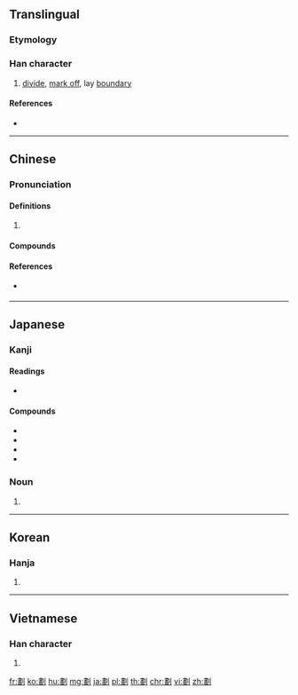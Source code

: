 {{also|划}}
==Translingual==

===Etymology===
{{Han compound|畫|刀|c1=p|c2=s|t2=knife|ls=psc}}

===Han character===
{{Han char|rn=18|rad=刀|as=12|sn=14|four=52100|canj=LMLN|ids=⿰畫刂}}

# [[divide]], [[mark off]], lay [[boundary]]

====References====
* {{Han ref|kx=0144.100|dkj=02193|dj=0325.060|hdz=10356.080|uh=5283|ud=21123|bh=B9BA|bd=47546}}

----

==Chinese==
{{zh-forms|s=划}}

===Pronunciation===
{{zh-pron
|m=huà,huá
|c=waak6
|h=pfs=va̍k
|mn=oe̍h/u̍ih
|w=
|mc=y
|oc=y
|ma=|ma2=
|cat=v
}}

====Definitions====
{{zh-hanzi}}

# {{rfdef|lang=zh}}

====Compounds====
{{zh-der|企劃|佈劃|出謀劃策|刻劃|㓦劃|劃一|劃一不二|劃下道來|劃分|劃地為王|劃定|劃座位|劃拉|劃掉|劃撥|劃時代|劃歸|劃清|劃清界線|劃然|劃界|劃策|劃線|劃線支票|劈劃|區劃|國土規劃|土地重劃|市地重劃|擘劃|擺劃|支劃|教學計劃|整齊劃一|比劃|百劃|程式規劃|策劃|籌劃|線性規劃|裁劃|規劃|計劃|謀劃|農地重劃|重劃}}

====References====
* {{qualifier|Min Nan}} {{thcwd|10409}}

----

==Japanese==

===Kanji===
{{ja-kanji|grade=|rs=刀12}}

====Readings====
* {{ja-readings|on=[[かく]] (kaku)|kun=[[わかつ]] (wakatsu)}}

====Compounds====
* {{ja-r|劃然|かくぜん}}
* {{ja-r|劃期|かっき}}
* {{ja-r|企劃|きかく}}
* {{ja-r|区劃|くかく}}

===Noun===
{{ja-noun|かく}}

# {{alternative form of|画|lang=ja}}

----

==Korean==

===Hanja===
{{ko-hanja|hangeul=획|rv=hoek|mr=hoek|y=hoyk}}

# {{defn|lang=ko|sort=刀12}}

----

==Vietnamese==

===Han character===
{{vi-hantu|[[vạch]], [[hoạch]], [[đạch]], [[gạch]], [[hoa]]|rs=刀12}}

# {{defn|lang=vi|sort=刀12}}

[[fr:劃]]
[[ko:劃]]
[[hu:劃]]
[[mg:劃]]
[[ja:劃]]
[[pl:劃]]
[[th:劃]]
[[chr:劃]]
[[vi:劃]]
[[zh:劃]]